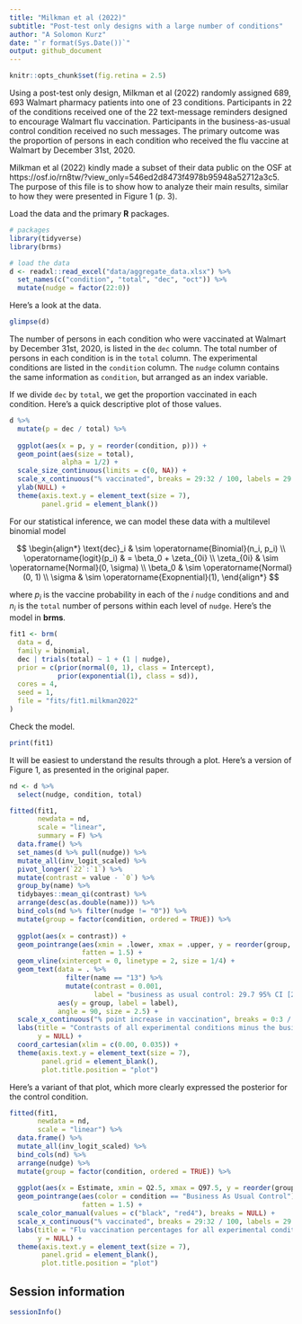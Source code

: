 ```yaml
---
title: "Milkman et al (2022)"
subtitle: "Post-test only designs with a large number of conditions"
author: "A Solomon Kurz"
date: "`r format(Sys.Date())`"
output: github_document
---
```


```r
knitr::opts_chunk$set(fig.retina = 2.5)
```

Using a post-test only design, Milkman et al (2022) randomly assigned $689{,}693$ Walmart pharmacy patients into one of 23 conditions. Participants in 22 of the conditions received one of the 22 text-message reminders designed to encourage Walmart flu vaccination. Participants in the business-as-usual control condition received no such messages. The primary outcome was the proportion of persons in each condition who received the flu vaccine at Walmart by December 31st, 2020.

Milkman et al (2022) kindly made a subset of their data public on the OSF at https://osf.io/rn8tw/?view_only=546ed2d8473f4978b95948a52712a3c5. The purpose of this file is to show how to analyze their main results, similar to how they were presented in Figure 1 (p. 3).

Load the data and the primary **R** packages.

```r
# packages
library(tidyverse)
library(brms)

# load the data
d <- readxl::read_excel("data/aggregate_data.xlsx") %>% 
  set_names(c("condition", "total", "dec", "oct")) %>% 
  mutate(nudge = factor(22:0))
```

Here's a look at the data.

```r
glimpse(d)
```

The number of persons in each condition who were vaccinated at Walmart by December 31st, 2020, is listed in the `dec` column. The total number of persons in each condition is in the `total` column. The experimental conditions are listed in the `condition` column. The `nudge` column contains the same information as `condition`, but arranged as an index variable.

If we divide `dec` by `total`, we get the proportion vaccinated in each condition. Here's a quick descriptive plot of those values.

```r
d %>% 
  mutate(p = dec / total) %>% 
  
  ggplot(aes(x = p, y = reorder(condition, p))) +
  geom_point(aes(size = total),
             alpha = 1/2) +
  scale_size_continuous(limits = c(0, NA)) +
  scale_x_continuous("% vaccinated", breaks = 29:32 / 100, labels = 29:32) +
  ylab(NULL) +
  theme(axis.text.y = element_text(size = 7),
        panel.grid = element_blank())
```

For our statistical inference, we can model these data with a multilevel binomial model 

$$
\begin{align*}
\text{dec}_i & \sim \operatorname{Binomial}(n_i, p_i) \\
\operatorname{logit}(p_i) & = \beta_0 + \zeta_{0i} \\
\zeta_{0i} & \sim \operatorname{Normal}(0, \sigma) \\
\beta_0 & \sim \operatorname{Normal}(0, 1) \\
\sigma & \sim \operatorname{Exopnential}(1),
\end{align*}
$$

where $p_i$ is the vaccine probability in each of the $i$ `nudge` conditions and and $n_i$ is the `total` number of persons within each level of `nudge`. Here's the model in **brms**.

```r
fit1 <- brm(
  data = d,
  family = binomial,
  dec | trials(total) ~ 1 + (1 | nudge),
  prior = c(prior(normal(0, 1), class = Intercept),
            prior(exponential(1), class = sd)),
  cores = 4,
  seed = 1,
  file = "fits/fit1.milkman2022"
)
```

Check the model.

```r
print(fit1)
```

It will be easiest to understand the results through a plot. Here's a version of Figure 1, as presented in the original paper.

```r
nd <- d %>% 
  select(nudge, condition, total)

fitted(fit1,
       newdata = nd,
       scale = "linear",
       summary = F) %>% 
  data.frame() %>% 
  set_names(d %>% pull(nudge)) %>% 
  mutate_all(inv_logit_scaled) %>% 
  pivot_longer(`22`:`1`) %>% 
  mutate(contrast = value - `0`) %>% 
  group_by(name) %>% 
  tidybayes::mean_qi(contrast) %>% 
  arrange(desc(as.double(name))) %>% 
  bind_cols(nd %>% filter(nudge != "0")) %>% 
  mutate(group = factor(condition, ordered = TRUE)) %>% 
  
  ggplot(aes(x = contrast)) +
  geom_pointrange(aes(xmin = .lower, xmax = .upper, y = reorder(group, contrast)),
                  fatten = 1.5) +
  geom_vline(xintercept = 0, linetype = 2, size = 1/4) +
  geom_text(data = . %>% 
              filter(name == "13") %>% 
              mutate(contrast = 0.001, 
                     label = "business as usual control: 29.7 95% CI [29.1, 30.2]"),
            aes(y = group, label = label),
            angle = 90, size = 2.5) +
  scale_x_continuous("% point increase in vaccination", breaks = 0:3 / 100, labels = 0:3) +
  labs(title = "Contrasts of all experimental conditions minus the business as usual control condition",
       y = NULL) +
  coord_cartesian(xlim = c(0.00, 0.035)) +
  theme(axis.text.y = element_text(size = 7),
        panel.grid = element_blank(),
        plot.title.position = "plot")
```

Here's a variant of that plot, which more clearly expressed the posterior for the control condition.

```r
fitted(fit1,
       newdata = nd,
       scale = "linear") %>%
  data.frame() %>% 
  mutate_all(inv_logit_scaled) %>% 
  bind_cols(nd) %>% 
  arrange(nudge) %>% 
  mutate(group = factor(condition, ordered = TRUE)) %>% 
  
  ggplot(aes(x = Estimate, xmin = Q2.5, xmax = Q97.5, y = reorder(group, Estimate))) +
  geom_pointrange(aes(color = condition == "Business As Usual Control"),
                  fatten = 1.5) +
  scale_color_manual(values = c("black", "red4"), breaks = NULL) +
  scale_x_continuous("% vaccinated", breaks = 29:32 / 100, labels = 29:32) +
  labs(title = "Flu vaccination percentages for all experimental conditions (even the business as usual control)",
       y = NULL) +
  theme(axis.text.y = element_text(size = 7),
        panel.grid = element_blank(),
        plot.title.position = "plot")
```

## Session information

```r
sessionInfo()
```


